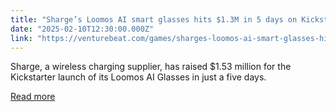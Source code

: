 ```yaml
---
title: "Sharge’s Loomos AI smart glasses hits $1.3M in 5 days on Kickstarter"
date: "2025-02-10T12:30:00.000Z"
link: "https://venturebeat.com/games/sharges-loomos-ai-smart-glasses-hits-1-3m-in-5-days-on-kickstarter/"
---
```


Sharge, a wireless charging supplier, has raised $1.53 million for the Kickstarter launch of its Loomos AI Glasses in just a five days.

[Read more](https://venturebeat.com/games/sharges-loomos-ai-smart-glasses-hits-1-3m-in-5-days-on-kickstarter/)
